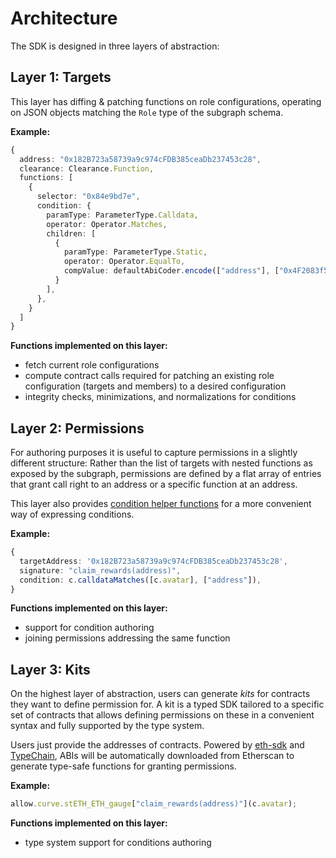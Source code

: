 # Architecture

The SDK is designed in three layers of abstraction:

## Layer 1: Targets

This layer has diffing & patching functions on role configurations, operating on JSON objects matching the `Role` type of the subgraph schema.

**Example:**

```typescript
{
  address: "0x182B723a58739a9c974cFDB385ceaDb237453c28",
  clearance: Clearance.Function,
  functions: [
    {
      selector: "0x84e9bd7e",
      condition: {
        paramType: ParameterType.Calldata,
        operator: Operator.Matches,
        children: [
          {
            paramType: ParameterType.Static,
            operator: Operator.EqualTo,
            compValue: defaultAbiCoder.encode(["address"], ["0x4F2083f5fBede34C2714aFfb3105539775f7FE64"]),
          }
        ],
      },
    }
  ]
}
```

**Functions implemented on this layer:**

- fetch current role configurations
- compute contract calls required for patching an existing role configuration (targets and members) to a desired configuration
- integrity checks, minimizations, and normalizations for conditions

## Layer 2: Permissions

For authoring purposes it is useful to capture permissions in a slightly different structure:
Rather than the list of targets with nested functions as exposed by the subgraph, permissions are defined by a flat array of entries that grant call right to an address or a specific function at an address.

This layer also provides [condition helper functions](/sdk/conditions#condition-functions) for a more convenient way of expressing conditions.

**Example:**

```typescript
{
  targetAddress: '0x182B723a58739a9c974cFDB385ceaDb237453c28',
  signature: "claim_rewards(address)",
  condition: c.calldataMatches([c.avatar], ["address"]),
}
```

**Functions implemented on this layer:**

- support for condition authoring
- joining permissions addressing the same function

## <a name="kits"></a>Layer 3: Kits

On the highest layer of abstraction, users can generate _kits_ for contracts they want to define permission for.
A kit is a typed SDK tailored to a specific set of contracts that allows defining permissions on these in a convenient syntax and fully supported by the type system.

Users just provide the addresses of contracts. Powered by [eth-sdk](https://github.com/gnosisguild/eth-sdk) and [TypeChain](https://github.com/gnosisguild/TypeChain), ABIs will be automatically downloaded from Etherscan to generate type-safe functions for granting permissions.

**Example:**

```typescript
allow.curve.stETH_ETH_gauge["claim_rewards(address)"](c.avatar);
```

**Functions implemented on this layer:**

- type system support for conditions authoring
